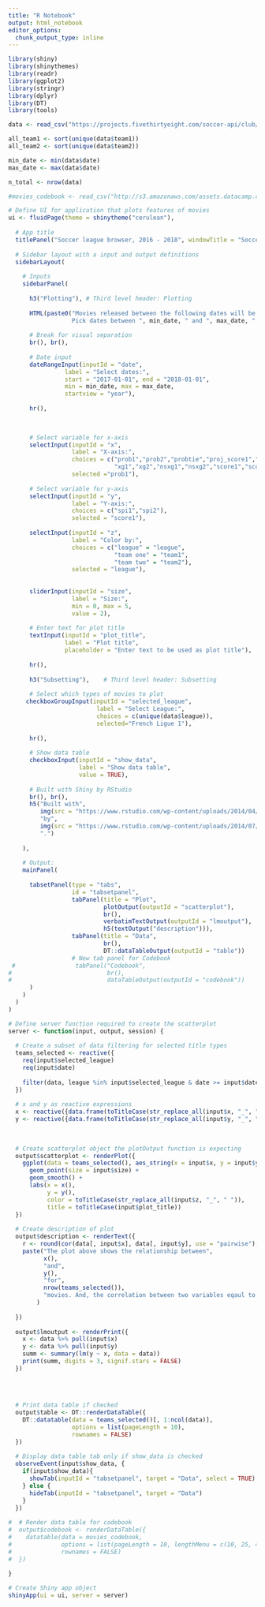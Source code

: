 ```yaml
---
title: "R Notebook"
output: html_notebook
editor_options: 
  chunk_output_type: inline
---
```


```r
library(shiny)
library(shinythemes)
library(readr)
library(ggplot2)
library(stringr)
library(dplyr)
library(DT)
library(tools)

data <- read_csv("https://projects.fivethirtyeight.com/soccer-api/club/spi_matches.csv")
```

```r
all_team1 <- sort(unique(data$team1))
all_team2 <- sort(unique(data$team2))

min_date <- min(data$date)
max_date <- max(data$date)

n_total <- nrow(data)

#movies_codebook <- read_csv("http://s3.amazonaws.com/assets.datacamp.com/production/course_4850/datasets/movies_codebook.csv")
```

```r
# Define UI for application that plots features of movies
ui <- fluidPage(theme = shinytheme("cerulean"),
  
  # App title
  titlePanel("Soccer league browser, 2016 - 2018", windowTitle = "Soccer"),
  
  # Sidebar layout with a input and output definitions
  sidebarLayout(
    
    # Inputs
    sidebarPanel(
      
      h3("Plotting"), # Third level header: Plotting
      
      HTML(paste0("Movies released between the following dates will be plotted. 
                  Pick dates between ", min_date, " and ", max_date, ".")),
      
      # Break for visual separation
      br(), br(),
      
      # Date input
      dateRangeInput(inputId = "date",
                label = "Select dates:",
                start = "2017-01-01", end = "2018-01-01",
                min = min_date, max = max_date,
                startview = "year"),
      
      hr(),
      

      
      # Select variable for x-axis 
      selectInput(inputId = "x",
                  label = "X-axis:",
                  choices = c("prob1","prob2","probtie","proj_score1","proj_score2","importance1","importance2",
                              "xg1","xg2","nsxg1","nsxg2","score1","score2","adj_score1","adj_score2"),
                  selected ="prob1"),
      
      # Select variable for y-axis 
      selectInput(inputId = "y",
                  label = "Y-axis:",
                  choices = c("spi1","spi2"),
                  selected = "score1"),
      
      selectInput(inputId = "z", 
                  label = "Color by:",
                  choices = c("league" = "league", 
                              "team one" = "team1", 
                              "team two" = "team2"),
                  selected = "league"),
      
      
      sliderInput(inputId = "size", 
                  label = "Size:", 
                  min = 0, max = 5, 
                  value = 2),
      
      # Enter text for plot title
      textInput(inputId = "plot_title", 
                label = "Plot title", 
                placeholder = "Enter text to be used as plot title"),
      
      hr(),
      
      h3("Subsetting"),    # Third level header: Subsetting
      
      # Select which types of movies to plot
     checkboxGroupInput(inputId = "selected_league",
                         label = "Select League:",
                         choices = c(unique(data$league)),
                         selected="French Ligue 1"),
      
      hr(),
      
      # Show data table
      checkboxInput(inputId = "show_data",
                    label = "Show data table",
                    value = TRUE),
      
      # Built with Shiny by RStudio
      br(), br(),
      h5("Built with",
         img(src = "https://www.rstudio.com/wp-content/uploads/2014/04/shiny.png", height = "30px"),
         "by",
         img(src = "https://www.rstudio.com/wp-content/uploads/2014/07/RStudio-Logo-Blue-Gray.png", height = "30px"),
         ".")
      
    ),
    
    # Output:
    mainPanel(
      
      tabsetPanel(type = "tabs",
                  id = "tabsetpanel",
                  tabPanel(title = "Plot", 
                           plotOutput(outputId = "scatterplot"),
                           br(),
                           verbatimTextOutput(outputId = "lmoutput"),
                           h5(textOutput("description"))),
                  tabPanel(title = "Data", 
                           br(),
                           DT::dataTableOutput(outputId = "table"))
                  # New tab panel for Codebook
 #                 tabPanel("Codebook", 
#                           br(),
#                           dataTableOutput(outputId = "codebook"))
      )
    )
  )
)
```


```r
# Define server function required to create the scatterplot
server <- function(input, output, session) {
  
  # Create a subset of data filtering for selected title types
  teams_selected <- reactive({
    req(input$selected_league)
    req(input$date)
    
    filter(data, league %in% input$selected_league & date >= input$date[1] & date <= input$date[2])
  })
  
  # x and y as reactive expressions
  x <- reactive({data.frame(toTitleCase(str_replace_all(input$x, "_", " "))) })
  y <- reactive({data.frame(toTitleCase(str_replace_all(input$y, "_", " "))) })
  
  
  
  # Create scatterplot object the plotOutput function is expecting 
  output$scatterplot <- renderPlot({
    ggplot(data = teams_selected(), aes_string(x = input$x, y = input$y,color=input$z)) +
      geom_point(size = input$size) +
      geom_smooth() +
      labs(x = x(),
           y = y(),
           color = toTitleCase(str_replace_all(input$z, "_", " ")),
           title = toTitleCase(input$plot_title))
  })
  
  # Create description of plot
  output$description <- renderText({
    r <- round(cor(data[, input$x], data[, input$y], use = "pairwise"), 3)
    paste("The plot above shows the relationship between",
          x(),
          "and",
          y(),
          "for",
          nrow(teams_selected()),
          "movies. And, the correlation between two variables eqaul to ", r, ". Note: If the relationship between the two variables is not linear, the correlation coefficient will not be meaningful."
        )
          
  })
  
  output$lmoutput <- renderPrint({
    x <- data %>% pull(input$x)
    y <- data %>% pull(input$y)
    summ <- summary(lm(y ~ x, data = data)) 
    print(summ, digits = 3, signif.stars = FALSE)
  })
  
  
  
  
  # Print data table if checked
  output$table <- DT::renderDataTable({
    DT::datatable(data = teams_selected()[, 1:ncol(data)], 
                  options = list(pageLength = 10), 
                  rownames = FALSE)
  })
  
  # Display data table tab only if show_data is checked
  observeEvent(input$show_data, {
    if(input$show_data){
      showTab(inputId = "tabsetpanel", target = "Data", select = TRUE)
    } else {
      hideTab(inputId = "tabsetpanel", target = "Data")
    }
  })
  
#  # Render data table for codebook
#  output$codebook <- renderDataTable({
#    datatable(data = movies_codebook,
#              options = list(pageLength = 10, lengthMenu = c(10, 25, 40)), 
#              rownames = FALSE)
#  })
  
}
```



```r
# Create Shiny app object
shinyApp(ui = ui, server = server)
```





